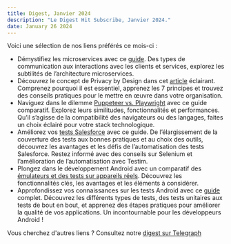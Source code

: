 ```yaml
---
title: Digest, Janvier 2024
description: "Le Digest Hit Subscribe, Janvier 2024."
date: January 26 2024
---
```


Voici une sélection de nos liens préférés ce mois-ci :
- Démystifiez les microservices avec ce [guide](https://www.architect.io/blog/2023-03-21/microservices-communication). Des types de communication aux interactions avec les clients et services, explorez les subtilités de l’architecture microservices.
- Découvrez le concept de Privacy by Design dans cet [article](https://www.enov8.com/blog/what-is-privacy-by-design) éclairant. Comprenez pourquoi il est essentiel, apprenez les 7 principes et trouvez des conseils pratiques pour le mettre en œuvre dans votre organisation.
- Naviguez dans le dilemme [Puppeteer vs. Playwright](https://proxyrack.com/blog/playwright-vs-puppeteer/) avec ce guide comparatif. Explorez leurs similitudes, fonctionnalités et performances. Qu’il s’agisse de la compatibilité des navigateurs ou des langages, faites un choix éclairé pour votre stack technologique.
- Améliorez vos [tests Salesforce](https://www.testim.io/blog/salesforce-test-automation-what-to-know/) avec ce guide. De l’élargissement de la couverture des tests aux bonnes pratiques et au choix des outils, découvrez les avantages et les défis de l’automatisation des tests Salesforce. Restez informé avec des conseils sur Selenium et l’amélioration de l’automatisation avec Testim.
- Plongez dans le développement Android avec un comparatif des [émulateurs et des tests sur appareils réels](https://www.tricentis.com/learn/android-emulator-vs-real-device-testing-key-differences). Découvrez les fonctionnalités clés, les avantages et les éléments à considérer.
- Approfondissez vos connaissances sur les tests Android avec ce [guide](https://www.tricentis.com/learn/android-testing-an-easy-introduction-with-examples) complet. Découvrez les différents types de tests, des tests unitaires aux tests de bout en bout, et apprenez des étapes pratiques pour améliorer la qualité de vos applications. Un incontournable pour les développeurs Android !

Vous cherchez d'autres liens ? Consultez notre [digest sur Telegraph](https://telegra.ph/Hit-Subscribe-Digest-Feb-2023-01-26)
